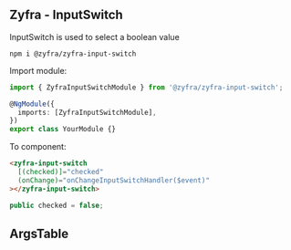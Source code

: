 
## Zyfra - InputSwitch

<Subtitle>InputSwitch is used to select a boolean value</Subtitle>

```
npm i @zyfra/zyfra-input-switch
```

Import module:

```typescript
import { ZyfraInputSwitchModule } from '@zyfra/zyfra-input-switch';

@NgModule({
  imports: [ZyfraInputSwitchModule],
})
export class YourModule {}
```

To component:

```html
<zyfra-input-switch
  [(checked)]="checked"
  (onChange)="onChangeInputSwitchHandler($event)"
></zyfra-input-switch>
```

```typescript
public checked = false;
```

## ArgsTable

<ArgsTable of={ZyfraInputSwitchComponent} />

